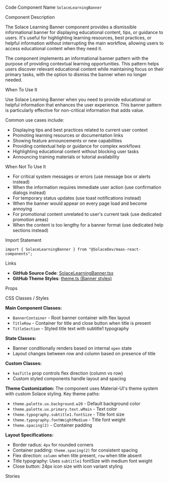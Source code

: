 
<Meta of={SolaceLearningBannerStories} />

<Title>Solace Learning Banner</Title>

<Description of={SolaceLearningBannerStories} />

<Subtitle>Code Component Name</Subtitle>
`SolaceLearningBanner`

<Subtitle>Component Description</Subtitle>

The Solace Learning Banner component provides a dismissible informational banner for displaying educational content, tips, or guidance to users. It's useful for highlighting learning resources, best practices, or helpful information without interrupting the main workflow, allowing users to access educational content when they need it.

The component implements an informational banner pattern with the purpose of providing contextual learning opportunities. This pattern helps users discover relevant educational content while maintaining focus on their primary tasks, with the option to dismiss the banner when no longer needed.

<Subtitle>When To Use It</Subtitle>

Use Solace Learning Banner when you need to provide educational or helpful information that enhances the user experience. This banner pattern is particularly effective for non-critical information that adds value.

Common use cases include:

- Displaying tips and best practices related to current user context
- Promoting learning resources or documentation links
- Showing feature announcements or new capabilities
- Providing contextual help or guidance for complex workflows
- Highlighting educational content without blocking user tasks
- Announcing training materials or tutorial availability

<Subtitle>When Not To Use It</Subtitle>

- For critical system messages or errors (use message box or alerts instead)
- When the information requires immediate user action (use confirmation dialogs instead)
- For temporary status updates (use toast notifications instead)
- When the banner would appear on every page load and become annoying
- For promotional content unrelated to user's current task (use dedicated promotion areas)
- When the content is too lengthy for a banner format (use dedicated help sections instead)

<Subtitle>Import Statement</Subtitle>

```tsx
import { SolaceLearningBanner } from "@SolaceDev/maas-react-components";
```

<Subtitle>Links</Subtitle>

- **GitHub Source Code**: [SolaceLearningBanner.tsx](https://github.com/SolaceDev/maas-react-components/blob/main/src/components/SolaceLearningBanner.tsx)
- **GitHub Theme Styles**: <a href="https://github.com/SolaceDev/maas-react-components/blob/main/src/resources/theme.ts#:~:text=Banner" target="_blank">theme.ts (Banner styles)</a>

<Subtitle>Props</Subtitle>

<ArgTypes of={SolaceLearningBannerStories} />

<Subtitle>CSS Classes / Styles</Subtitle>

**Main Component Classes:**

- `BannerContainer` - Root banner container with flex layout
- `TitleRow` - Container for title and close button when title is present
- `TitleSection` - Styled title text with subtitle1 typography

**State Classes:**

- Banner conditionally renders based on internal `open` state
- Layout changes between row and column based on presence of title

**Custom Classes:**

- `hasTitle` prop controls flex direction (column vs row)
- Custom styled components handle layout and spacing

**Theme Customization:**
The component uses Material-UI's theme system with custom Solace styling. Key theme paths:

- `theme.palette.ux.background.w20` - Default background color
- `theme.palette.ux.primary.text.wMain` - Text color
- `theme.typography.subtitle1.fontSize` - Title font size
- `theme.typography.fontWeightMedium` - Title font weight
- `theme.spacing(2)` - Container padding

**Layout Specifications:**

- Border radius: `4px` for rounded corners
- Container padding: `theme.spacing(2)` for consistent spacing
- Flex direction: `column` when title present, `row` when title absent
- Title typography: Uses `subtitle1` fontSize with medium font weight
- Close button: 24px icon size with icon variant styling

<Subtitle>Stories</Subtitle>

<CustomStories />

